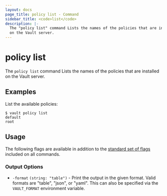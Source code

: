 ```yaml
---
layout: docs
page_title: policy list - Command
sidebar_title: <code>list</code>
description: |-
  The "policy list" command Lists the names of the policies that are installed
  on the Vault server.
---
```


# policy list

The `policy list` command Lists the names of the policies that are installed on
the Vault server.

## Examples

List the available policies:

```text
$ vault policy list
default
root
```

## Usage

The following flags are available in addition to the [standard set of
flags](/docs/commands) included on all commands.

### Output Options

- `-format` `(string: "table")` - Print the output in the given format. Valid
  formats are "table", "json", or "yaml". This can also be specified via the
  `VAULT_FORMAT` environment variable.
